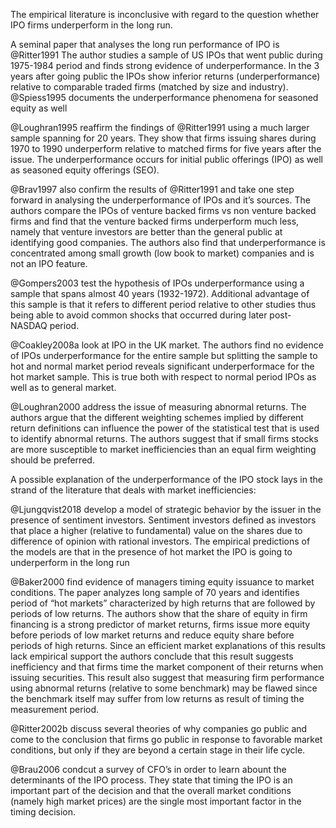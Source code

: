 


The empirical literature is inconclusive with regard to the question whether IPO
firms underperform in the long run.

A seminal paper that analyses the long run performance of IPO is @Ritter1991
The author studies a sample of US IPOs that went public during 1975-1984 period and finds strong evidence of underperformance. In the 3 years after going public the IPOs show inferior returns (underperformance) relative to comparable traded firms (matched by size and industry). @Spiess1995 documents the underperformance phenomena for seasoned equity as well

@Loughran1995 reaffirm the findings of @Ritter1991 using a much larger sample spanning for 20 years. They show that firms issuing shares during 1970 to 1990 underperform relative to matched firms for five years after the issue. The underperformance occurs for initial public offerings (IPO) as well as seasoned equity offerings (SEO).

@Brav1997 also confirm the results of @Ritter1991 and take one step forward in analysing the underperformance of IPOs and it's sources. The authors compare the IPOs of venture backed firms vs non venture backed firms and find that the venture backed firms underperform much less, namely that venture investors are better than the general public at identifying good companies. The authors also find that underperformance is concentrated among small growth (low book to market) companies and is not an IPO feature.

@Gompers2003 test the hypothesis of IPOs underperformance using a sample that spans almost 40 years (1932-1972). Additional advantage of this sample is that
it refers to different period relative to other studies thus being able to avoid
common shocks that occurred during later post-NASDAQ period.


@Coakley2008a look at IPO in the UK market. The authors find no evidence of IPOs underperformance for the entire sample but splitting the sample to hot and normal market period reveals significant underperformace for the hot market sample. This is true both with respect to normal period IPOs as well as to general market.

@Loughran2000 address the issue of measuring abnormal returns. The authors argue that the different weighting schemes implied by different return definitions can influence the power of the statistical test that is used to identify abnormal returns. The authors suggest that if small firms stocks are more susceptible to market inefficiencies than an equal firm weighting should be preferred.


\subsection{Market inefficiencies}

A possible explanation of the underperformance of the IPO stock lays in the strand of the literature that deals with market inefficiencies:

@Ljungqvist2018 develop a model of strategic behavior by the issuer in the presence of sentiment investors. Sentiment investors defined as investors that place a higher (relative to fundamental) value on the shares due to difference of opinion with rational investors. The empirical predictions of the models are that in the presence of hot market the IPO is going to underperform in the long run

@Baker2000 find evidence of managers timing equity issuance to market conditions.
The paper analyzes long sample of 70 years and identifies period of "hot markets" characterized by high returns that are followed by periods of low returns. The authors show that the share of equity in firm financing is a strong predictor of market returns, firms issue more equity before periods of low market returns and reduce equity share before periods of high returns. Since an efficient market explanations of this results lack empirical support the authors conclude that this result suggests inefficiency and that firms time the market component of their returns when issuing securities. This result also suggest that measuring firm performance using abnormal returns (relative to some benchmark) may be flawed since the benchmark itself may suffer from low returns as result of timing the measurement period.

@Ritter2002b discuss several theories of why companies go public and come to the conclusion that firms go public in response to favorable market conditions, but only if they are beyond a certain stage in their life cycle.

@Brau2006 condcut a survey of CFO's in order to learn abount the determinants of the IPO process. They state that timing the IPO is an important part of the decision and that the overall market conditions (namely high market prices) are the single most important factor in the timing decision.

